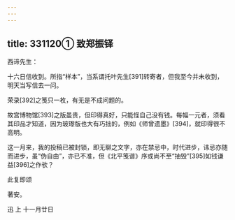 ```yaml
---
---
---
```

title: 331120① 致郑振铎
---




西谛先生：

十六日信收到。所指“样本”，当系谓托叶先生[391]转寄者，但我至今并未收到，明天当写信去一问。

荣录[392]之笺只一枚，有无是不成问题的。

故宫博物馆[393]之版虽贵，但印得真好，只能怪自己没有钱。每幅一元者，须看其印品才知道，因为玻瓈版也大有巧拙的，例如《师曾遗墨》[394]，就印得很不高明。

这一月来，我的投稿已被封锁，即无聊之文字，亦在禁忌中，时代进步，讳忌亦随而进步，虽“伪自由”，亦已不准，但《北平笺谱》序或尚不至“抽毁”[395]如钱谦益[396]之作欤？

此复即颂

著安。

迅 上 十一月廿日